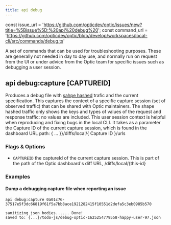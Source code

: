 ```yaml
---
title: api debug
---
```


const issue_url = 'https://github.com/opticdev/optic/issues/new?title=%5Bissue%5D:%20api%20debug%20';
const command_url = 'https://github.com/opticdev/optic/blob/develop/workspaces/local-cli/src/commands/debug.ts'

A set of commands that can be used for troubleshooting purposes. These are generally not needed in day to day use, and normally run on request from the UI or under advice from the Optic team for specific issues such as debugging a user session. 

## api debug:capture [CAPTUREID]

Produces a debug file with [sahpe hashed](/reference) trafic and the current specification. This captures the context of a specific capture session (set of observed traffic) that can be shared with Optic maintainers. The shape hashed traffic only shows the keys and types of values of the request and response traffic: no values are included. This user session context is helpful when reproducing and fixing bugs in the local CLI. It takes as a parameter the Capture ID of the current capture session, which is found in the dashboard URL path: { ... }}/diffs/local/{ Capture ID }/urls

### Flags & Options

- `CAPTUREID`  the captureId of the current capture session. This is part of the path of the Optic dashboard's diff URL, /diffs/local/{this-id}

### Examples

#### Dump a debugging capture file when reporting an issue

```
api debug:capture 0a01c76-37517e5f3dc66819f61f5a7bb8ace1921282415f10551d2defa5c3eb0985b570
```

```
sanitizing json bodies...... Done!
saved to: {...}/todo-js/debug-optic-1625254779558-happy-user-97.json
```

<IssuesAndContributing issue_url={issue_url} command_url={command_url} />